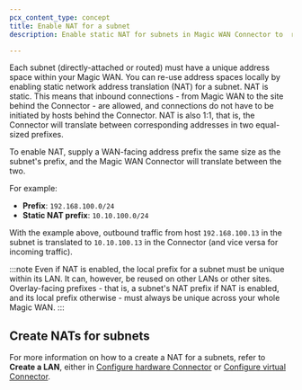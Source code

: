 ```yaml
---
pcx_content_type: concept
title: Enable NAT for a subnet
description: Enable static NAT for subnets in Magic WAN Connector to  re-use address spaces locally.

---
```


Each subnet (directly-attached or routed) must have a unique address space within your Magic WAN. You can re-use address spaces locally by enabling static network address translation (NAT) for a subnet. NAT is static. This means that inbound connections - from Magic WAN to the site behind the Connector - are allowed, and connections do not have to be initiated by hosts behind the Connector. NAT is also 1:1, that is, the Connector will translate between corresponding addresses in two equal-sized prefixes.

To enable NAT, supply a WAN-facing address prefix the same size as the subnet's prefix, and the Magic WAN Connector will translate between the two.

For example:

- **Prefix**: `192.168.100.0/24`
- **Static NAT prefix**: `10.10.100.0/24`

With the example above, outbound traffic from host `192.168.100.13` in the subnet is translated to `10.10.100.13` in the Connector (and vice versa for incoming traffic).

:::note
Even if NAT is enabled, the local prefix for a subnet must be unique within its LAN. It can, however, be reused on other LANs or other sites. Overlay-facing prefixes - that is, a subnet's NAT prefix if NAT is enabled, and its local prefix otherwise - must always be unique across your whole Magic WAN.
:::

## Create NATs for subnets

For more information on how to a create a NAT for a subnets, refer to **Create a LAN**, either in [Configure hardware Connector](/magic-wan/configuration/connector/configure-hardware-connector/#3-create-a-lan) or [Configure virtual Connector](/magic-wan/configuration/connector/configure-virtual-connector/#3-create-a-lan).
